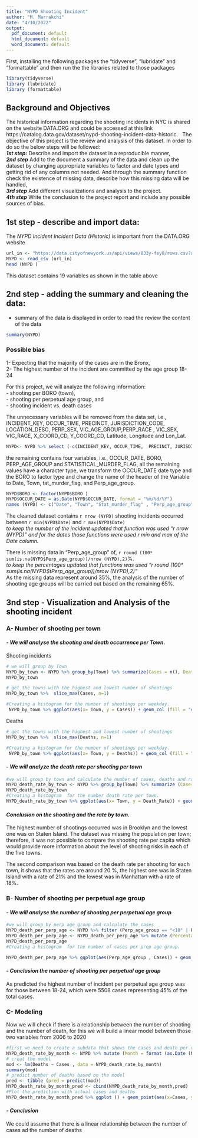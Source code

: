 ```yaml
---
title: "NYPD Shooting Incident"
author: "M. Marrakchi"
date: "4/10/2022"
output:
  pdf_document: default
  html_document: default
  word_document: default
---
```


First, installing the following packages the "tidyverse", "lubridate" and "formattable" and then run the the libraries related to those packages 
```r

library(tidyverse)
library (lubridate)
library (formattable)
```



## __Background and Objectives __
The historical information regarding the shooting incidents in NYC is shared on the website DATA.ORG and could be accessed at this link https://catalog.data.gov/dataset/nypd-shooting-incident-data-historic.  \ 
The objective of this project is the review and analysis of this dataset. In order to do so the below steps will be followed:\
___1st step:___ Describe and import the dataset in a reproducible manner,\
___2nd step___ Add to the document a summary of the data and clean  up the dataset by changing appropriate variables to factor and date types and getting rid of any columns not needed. And through the summary function check the existence of missing data, describe how this missing data will be handled,\
___3rd step___ Add different visualizations and analysis to the project.\
___4th step___ Write the conclusion to the project report and include any possible sources of bias.



## __1st step - describe and import data:__
The _NYPD Incident Incident Data (Historic)_ is important from the DATA.ORG website 

```r
url_in <- "https://data.cityofnewyork.us/api/views/833y-fsy8/rows.csv?accessType=DOWNLOAD"
NYPD <- read_csv (url_in)
head (NYPD )
```
This dataset contains 19 variables as shown in the table above 

## __2nd step - adding the summary and cleaning the data:__

- summary of the data is displayed in order to read the review the content of the data
```r
summary(NYPD)

```
### __Possible bias__
1- Expecting that the majority of the cases are in the Bronx,\
2- The highest number of the incident are committed by the age group 18-24

For this project, we will analyze the following information:\
- shooting per BORO (town),\
- shooting per perpetual age group, and \
- shooting incident vs. death cases


The unnecessary variables will be removed from the data set, i.e., INCIDENT_KEY, OCCUR_TIME,  PRECINCT, JURISDICTION_CODE, LOCATION_DESC, PERP_SEX, VIC_AGE_GROUP,PERP_RACE , VIC_SEX, VIC_RACE, X_COORD_CD, Y_COORD_CD, Latitude, Longitude and Lon_Lat.

```r
NYPD<- NYPD %>% select (-c(INCIDENT_KEY, OCCUR_TIME,  PRECINCT, JURISDICTION_CODE, LOCATION_DESC, PERP_SEX , PERP_RACE , VIC_AGE_GROUP, VIC_SEX, VIC_RACE, X_COORD_CD, Y_COORD_CD, Latitude, Longitude, Lon_Lat))
```

the remaining contains four variables, i.e., OCCUR_DATE, BORO, PERP_AGE_GROUP and STATISTICAL_MURDER_FLAG, all the remaining values have a character type, we transform the OCCUR_DATE date type and the BORO to factor type and change the name of the header of the Variable to Date, Town, tat_murder_flag, and Perp_age_group.

```r

NYPD$BORO <- factor(NYPD$BORO )
NYPD$OCCUR_DATE = as.Date(NYPD$OCCUR_DATE, format = "%m/%d/%Y")
names (NYPD) <- c("Date", "Town", "Stat_murder_flag" , "Perp_age_group")
```
The cleaned dataset contains `r nrow (NYPD)` shooting incidents occurred between `r min(NYPD$Date)` and `r max(NYPD$Date)` \
_to keep the number of the incident updated that function was used "r nrow (NYPD)" and for the dates those functions were used  r min and max of the Date column._\

There is missing data in  "Perp_age_group" of, `r round (100* sum(is.na(NYPD$Perp_age_group))/nrow (NYPD),2)`%.\
_to keep the percentages updated that functions was used "r round (100* sum(is.na(NYPD$tPerp_age_group))/nrow (NYPD),2)"_\
As the missing data represent around 35%, the analysis of the number of shooting  age groups will be carried out based on the remaining 65%.

## __3nd step - Visualization and Analysis of the shooting incident__

### __A- Number of shooting per town __
#### _- We will analyse the shooting and death occurrence per Town._\

Shooting incidents

```r
# we will group by Town
NYPD_by_town <- NYPD %>% group_by(Town) %>% summarize(Cases = n(), Deaths = sum (Stat_murder_flag)) %>% select (Town, Cases, Deaths) %>% ungroup()
NYPD_by_town

# get the towns with the highest and lowest number of shootings
NYPD_by_town %>%  slice_max(Cases, n=1)  

#Creating a histogram for the number of shootings per weekday.
 NYPD_by_town %>% ggplot(aes(x= Town, y = Cases)) + geom_col (fill = "#325790") + coord_flip()  +  theme_bw() + labs(title= "Number of shooting per Town", x = "Towns", y = "Cases")
```

Deaths

```r
# get the towns with the highest and lowest number of shootings
NYPD_by_town %>%  slice_max(Deaths, n=1)  

#Creating a histogram for the number of shootings per weekday.
 NYPD_by_town %>% ggplot(aes(x= Town, y = Deaths)) + geom_col (fill = "#325790") + coord_flip()  +  theme_bw() + labs(title= "Number of deaths per Town", x = "Towns", y = "Deaths")
```


#### _- We will analyze the death rate per shooting per town_

```r
#we will group by town and calculate the number of cases, deaths and ration Death / Cases 
NYPD_death_rate_by_town <- NYPD %>% group_by(Town) %>% summarize (Cases = n(), Deaths = sum (Stat_murder_flag)) %>% mutate (Death_Rate = round( Deaths/Cases, 2) )
NYPD_death_rate_by_town
#Creating a histogram  for the number death rate per town.
NYPD_death_rate_by_town %>% ggplot(aes(x= Town, y = Death_Rate)) + geom_col (fill = "#325790") + coord_flip() +  theme_bw() + labs(title= "Death rate per Town", x ="Towns", y = "Death Rate")

```

#### _Conclusion on the shooting and the rate by town._\

The highest number of shootings occurred was in Brooklyn and the lowest one was on Staten Island. The dataset was missing the population per town; therefore, it was not possible to compare the shooting rate per capita which would provide more information about the level of shooting risks in each of the five towns.\

The second comparison was based on the death rate per shooting for each town, it shows that the rates are around 20 %, the highest one was in Staten Island with a rate of 21% and the lowest was in Manhattan with a rate of 18%.




### __B- Number of shooting per perpetual age group __

#### _- We will analyse the number of shooting per perpetual age group_\

```r
#we will group by perp age group and calculate the cases  
NYPD_death_per_perp_age <- NYPD %>% filter (Perp_age_group == "<18" | Perp_age_group == "18-24" | Perp_age_group == "25-44" | Perp_age_group == "45-64" | Perp_age_group == "65+" ) %>% group_by(Perp_age_group) %>% summarize (Cases = n())
NYPD_death_per_perp_age <- NYPD_death_per_perp_age %>% mutate (Percentage = percent (Cases / sum(NYPD_death_per_perp_age$Cases),0))
NYPD_death_per_perp_age 
#Creating a histogram  for the number of cases per prep age group.

NYPD_death_per_perp_age %>% ggplot(aes(Perp_age_group , Cases)) + geom_col(fill = "#325790") + coord_flip() + theme_bw() +  labs (title = "Cases per prep age group", x = "Perp Age Group", y= "Cases")

```


#### _- Conclusion the number of shooting per perpetual age group_\

As predicted the highest number of incident per perpetual age group was for those between 18-24, which were 5508 cases representing 45% of the total cases.


### __C- Modeling __\

Now we will check if there is a relationship between the number of shooting and the number of death, for this we will build a linear model between those two variables from 2006 to 2020 


```r
#first we need to create a subdata that shows the cases and death per day
NYPD_death_rate_by_month <- NYPD %>% mutate (Month = format (as.Date (NYPD$Date), "%Y/%m")) %>% group_by(Month) %>% summarize (Cases = n(), Deaths = sum (Stat_murder_flag))
# creat the model 
mod <- lm(Deaths ~ Cases , data = NYPD_death_rate_by_month)
summary(mod)
# predict number of deaths based on the model
pred <- tibble (pred = predict(mod))
NYPD_death_rate_by_month_pred <- cbind(NYPD_death_rate_by_month,pred)
#Plot the prediction with actual cases and deaths
NYPD_death_rate_by_month_pred %>% ggplot () + geom_point(aes(x=Cases, y=Deaths), size = 3, color = "#0A1EF5", alpha = 0.5) + geom_smooth(aes(x=Cases, y=Deaths), color = "#B16E97")  + geom_line(aes(x = Cases, y = pred ),linetype = "dashed", color = "black") +  theme_bw() + labs(title = "Model deaths with cases", y= "Deaths", x = "Cases")
```

#### _- Conclusion_\

We could assume that there is a linear relationship between the number of cases ad the number of deaths 






















